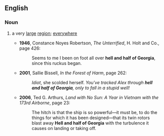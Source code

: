 ==English==
===Noun===
{{en-noun|sg=[[hell]] and [[half]] of [[Georgia]]|-}}

# {{idiomatic|US}} a very [[large]] [[region]]; [[everywhere]]
#* '''1946''', Constance Noyes Robertson, ''The Unterrified'', H. Holt and Co., page 426:
#*: Seems to me I been on foot all over '''hell and half of Georgia''', since this ruckus began.
#* '''2001''', Sallie Bissell, ''In the Forest of Harm'', page 262:
#*: ''Idiot'', she scolded herself.  ''You've tracked Alex through '''hell and half of Georgia''', only to fall in a stupid well!''
#* '''2006''', Ted G. Arthurs, ''Land with No Sun: A Year in Vietnam with the 173rd Airborne'', page 23:
#*: The hitch is that the ship is so powerful—it must be, to do the things for which it has been designed—that its twin rotors blast away '''Hell and half of Georgia''' with the turbulence it causes on landing or taking off.